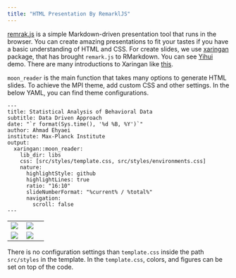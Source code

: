 ```yaml
---
title: "HTML Presentation By RemarklJS"
---
```


[remrak.js](https://github.com/gnab/remark) is a simple Markdown-driven presentation tool that runs in the browser.
You can create amazing presentations to fit your tastes if you have a basic understanding of HTML and CSS.
For create slides, we use [xaringan](https://github.com/yihui/xaringan) package, that has brought `remark.js` to RMarkdown. You can see [Yihui](https://slides.yihui.org/xaringan/#1) demo.
There are many introductions to Xaringan like [this](https://arm.rbind.io/slides/xaringan.html#1). 

`moon_reader` is the main function that takes many options to generate HTML slides.
To achieve the MPI theme, add custom CSS and other settings. In the below YAML, you can find theme configurations.

```
--- 
title: Statistical Analysis of Behavioral Data
subtitle: Data Driven Approach
date: "`r format(Sys.time(), '%d %B, %Y')`"
author: Ahmad Ehyaei
institute: Max-Planck Institute
output:
  xaringan::moon_reader:
    lib_dir: libs
    css: [src/styles/template.css, src/styles/environments.css]
    nature:
      highlightStyle: github
      highlightLines: true
      ratio: "16:10" 
      slideNumberFormat: "%current% / %total%"
      navigation:
        scroll: false
--- 
```

<table width="100%" border="0">
  <tr>
  <td>
  <a href="https://github.com/Ehyaei/MPIThemes/tree/master/examples/html_remamrkJS_presentation">
  <img src="../../man/figures/html_remarkJS_presentation_1.png" align="left" />
  </a></td>
  <td>
  <a href="https://github.com/Ehyaei/MPIThemes/tree/master/examples/html_remarkJS_presentation">
  <img src="../../man/figures/html_remarkJS_presentation_2.png" align="center" />
  </a></td>
  <td>
  </tr>
  <tr>
  <td>
  <a href="https://github.com/Ehyaei/MPIThemes/tree/master/examples/html_remarkJS_presentation">
  <img src="../../man/figures/html_remarkJS_presentation_3.png" align="left" />
  </a></td>
  <td>
  <a href="https://github.com/Ehyaei/MPIThemes/tree/master/examples/html_remarkJS_presentation">
  <img src="../../man/figures/html_remarkJS_presentation_4.png" align="center" />
  </a></td>
  <td>
  </tr>
</table>

There is no configuration settings than `template.css` inside the path
`src/styles` in the template. 
In the `template.css`, colors, and figures can be set on top of the code.


